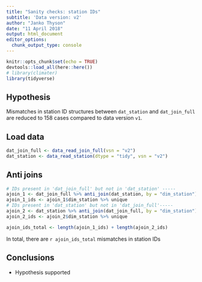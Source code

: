 ```yaml
---
title: "Sanity checks: station IDs"
subtitle: 'Data version: v2'
author: "Janko Thyson"
date: "11 April 2018"
output: html_document
editor_options: 
  chunk_output_type: console
---
```


```r
knitr::opts_chunk$set(echo = TRUE)
devtools::load_all(here::here())
# library(climater)
library(tidyverse)
```

## Hypothesis

Mismatches in station ID structures between `dat_station` and
`dat_join_full` are reduced to 158 cases compared to data version `v1`.

## Load data 

```r
dat_join_full <- data_read_join_full(vsn = "v2") 
dat_station <- data_read_station(dtype = "tidy", vsn = "v2")
```

## Anti joins

```r
# IDs present in 'dat_join_full' but not in 'dat_station' -----
ajoin_1 <- dat_join_full %>% anti_join(dat_station, by = "dim_station")
ajoin_1_ids <- ajoin_1$dim_station %>% unique
# IDs present in 'dat_station' but not in 'dat_join_full'-----
ajoin_2 <- dat_station %>% anti_join(dat_join_full, by = "dim_station")
ajoin_2_ids <- ajoin_2$dim_station %>% unique

ajoin_ids_total <- length(ajoin_1_ids) + length(ajoin_2_ids)
```

In total, there are `r ajoin_ids_total` mismatches in
station IDs

## Conclusions

* Hypothesis supported
